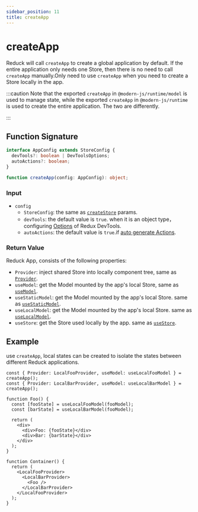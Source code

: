 ```yaml
---
sidebar_position: 11
title: createApp
---
```

# createApp


<ReduckTip />

Reduck will call `createApp` to create a global application by default. If the entire application only needs one Store, then there is no need to call `createApp` manually.Only need to use `createApp` when you need to create a Store locally in the app.

:::caution
Note that the exported `createApp` in `@modern-js/runtime/model` is used to manage state, while the exported `createApp` in `@modern-js/runtime` is used to create the entire application. The two are differently.

:::

## Function Signature

```ts
interface AppConfig extends StoreConfig {
  devTools?: boolean | DevToolsOptions;
  autoActions?: boolean;
}

function createApp(config: AppConfig): object;
```

### Input

- `config`
  - `StoreConfig`: the same as [`createStore`](./create-store.mdx) params.
  - `devTools`: the default value is `true`. when it is an object type，configuring [Options](https://github.com/reduxjs/redux-devtools/blob/main/extension/docs/API/Arguments.md) of Redux DevTools.
  - `autoActions`: the default value is `true`.if [auto generate Actions](./auto-actions.mdx).

### Return Value

Reduck App, consists of the following properties:

- `Provider`: inject shared Store into locally component tree, same as [`Provider`](./Provider.mdx).
- `useModel`: get the Model mounted by the app's local Store, same as [`useModel`](./use-model.mdx).
- `useStaticModel`: get the Model mounted by the app's local Store. same as [`useStaticModel`](./use-static-model.mdx).
- `useLocalModel`: get the Model mounted by the app's local Store. same as [`useLocalModel`](./use-local-model.mdx).
- `useStore`: get the Store used locally by the app. same as [`useStore`](./use-store.mdx).

## Example

use `createApp`, local states can be created to isolate the states between different Reduck applications.

```tsx
const { Provider: LocalFooProvider, useModel: useLocalFooModel } = createApp();
const { Provider: LocalBarProvider, useModel: useLocalBarModel } = createApp();

function Foo() {
  const [fooState] = useLocalFooModel(fooModel);
  const [barState] = useLocalBarModel(fooModel);

  return (
    <div>
      <div>Foo: {fooState}</div>
      <div>Bar: {barState}</div>
    </div>
  );
}

function Container() {
  return (
    <LocalFooProvider>
      <LocalBarProvider>
        <Foo />
      </LocalBarProvider>
    </LocalFooProvider>
  );
}
```

